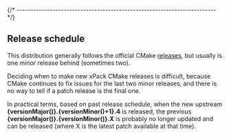 

{/* ------------------------------------------------------------------------ */}

## Release schedule

This distribution generally follows the official
CMake [releases](https://github.com/Kitware/CMake/releases),
but usually is one minor release behind (sometimes two).

Deciding when to make new xPack CMake releases is difficult,
because CMake continues to fix issues for the last two minor
releases, and there is no way to tell if a patch release is
the final one.

In practical terms, based on past release schedule,
when the new upstream **{versionMajor()}.{versionMinor()+1}.4** is released,
the previous **{versionMajor()}.{versionMinor()}.X**
is probably no longer updated and can be released
(where X is the latest patch available at that time).
